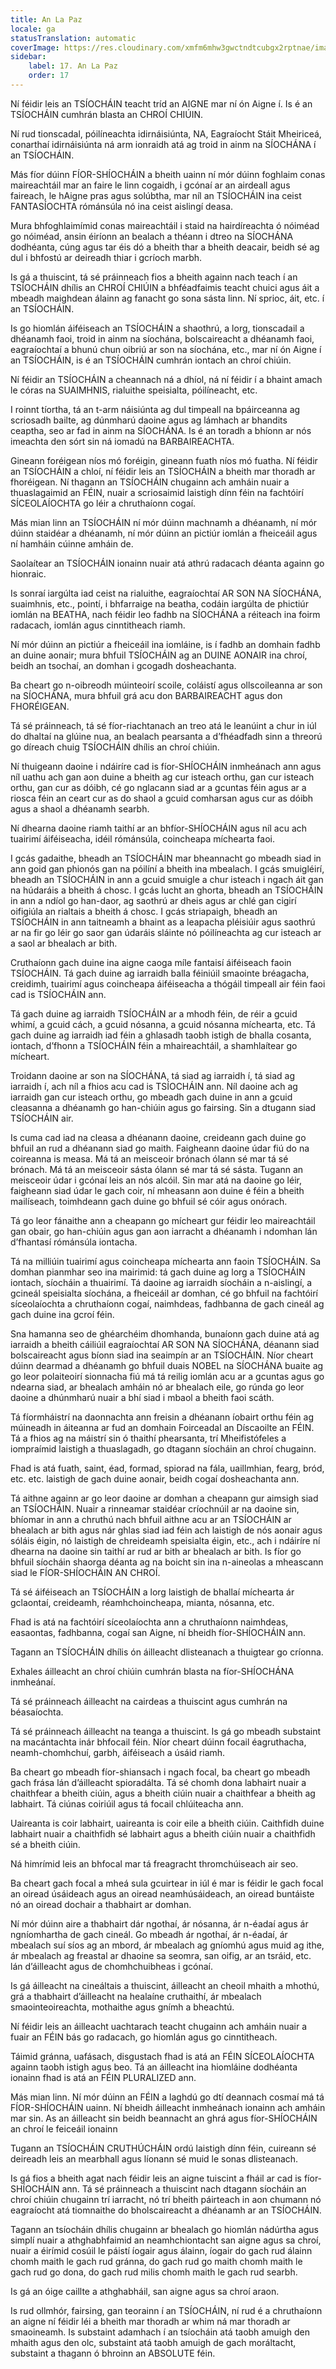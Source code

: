 ```yaml
---
title: An La Paz
locale: ga
statusTranslation: automatic
coverImage: https://res.cloudinary.com/xmfm6mhw3gwctndtcubgx2rptnae/image/upload/v1740337243/small_cover_educacion_fundamental_a051170f1c.webp
sidebar:
    label: 17. An La Paz
    order: 17
---
```

Ní féidir leis an TSÍOCHÁIN teacht tríd an AIGNE mar ní ón Aigne í. Is é an TSÍOCHÁIN cumhrán blasta an CHROÍ CHIÚIN.

Ní rud tionscadal, póilíneachta idirnáisiúnta, NA, Eagraíocht Stáit Mheiriceá, conarthaí idirnáisiúnta ná arm ionraidh atá ag troid in ainm na SÍOCHÁNA í an TSÍOCHÁIN.

Más fíor dúinn FÍOR-SHÍOCHÁIN a bheith uainn ní mór dúinn foghlaim conas maireachtáil mar an faire le linn cogaidh, i gcónaí ar an airdeall agus faireach, le hAigne pras agus solúbtha, mar níl an TSÍOCHÁIN ina ceist FANTASÍOCHTA rómánsúla nó ina ceist aislingí deasa.

Mura bhfoghlaimímid conas maireachtáil i staid na hairdíreachta ó nóiméad go nóiméad, ansin éiríonn an bealach a théann i dtreo na SÍOCHÁNA dodhéanta, cúng agus tar éis dó a bheith thar a bheith deacair, beidh sé ag dul i bhfostú ar deireadh thiar i gcríoch marbh.

Is gá a thuiscint, tá sé práinneach fios a bheith againn nach teach í an TSÍOCHÁIN dhílis an CHROÍ CHIÚIN a bhféadfaimis teacht chuici agus áit a mbeadh maighdean álainn ag fanacht go sona sásta linn. Ní sprioc, áit, etc. í an TSÍOCHÁIN.

Is go hiomlán áiféiseach an TSÍOCHÁIN a shaothrú, a lorg, tionscadail a dhéanamh faoi, troid in ainm na síochána, bolscaireacht a dhéanamh faoi, eagraíochtaí a bhunú chun oibriú ar son na síochána, etc., mar ní ón Aigne í an TSÍOCHÁIN, is é an TSÍOCHÁIN cumhrán iontach an chroí chiúin.

Ní féidir an TSÍOCHÁIN a cheannach ná a dhíol, ná ní féidir í a bhaint amach le córas na SUAIMHNIS, rialuithe speisialta, póilíneacht, etc.

I roinnt tíortha, tá an t-arm náisiúnta ag dul timpeall na bpáirceanna ag scriosadh bailte, ag dúnmharú daoine agus ag lámhach ar bhandits ceaptha, seo ar fad in ainm na SÍOCHÁNA. Is é an toradh a bhíonn ar nós imeachta den sórt sin ná iomadú na BARBAIREACHTA.

Gineann foréigean níos mó foréigin, gineann fuath níos mó fuatha. Ní féidir an TSÍOCHÁIN a chloí, ní féidir leis an TSÍOCHÁIN a bheith mar thoradh ar fhoréigean. Ní thagann an TSÍOCHÁIN chugainn ach amháin nuair a thuaslagaimid an FÉIN, nuair a scriosaimid laistigh dínn féin na fachtóirí SÍCEOLAÍOCHTA go léir a chruthaíonn cogaí.

Más mian linn an TSÍOCHÁIN ní mór dúinn machnamh a dhéanamh, ní mór dúinn staidéar a dhéanamh, ní mór dúinn an pictiúr iomlán a fheiceáil agus ní hamháin cúinne amháin de.

Saolaítear an TSÍOCHÁIN ionainn nuair atá athrú radacach déanta againn go hionraic.

Is sonraí iargúlta iad ceist na rialuithe, eagraíochtaí AR SON NA SÍOCHÁNA, suaimhnis, etc., pointí, i bhfarraige na beatha, codáin iargúlta de phictiúr iomlán na BEATHA, nach féidir leo fadhb na SÍOCHÁNA a réiteach ina foirm radacach, iomlán agus cinntitheach riamh.

Ní mór dúinn an pictiúr a fheiceáil ina iomláine, is í fadhb an domhain fadhb an duine aonair; mura bhfuil TSÍOCHÁIN ag an DUINE AONAIR ina chroí, beidh an tsochaí, an domhan i gcogadh dosheachanta.

Ba cheart go n-oibreodh múinteoirí scoile, coláistí agus ollscoileanna ar son na SÍOCHÁNA, mura bhfuil grá acu don BARBAIREACHT agus don FHORÉIGEAN.

Tá sé práinneach, tá sé fíor-riachtanach an treo atá le leanúint a chur in iúl do dhaltaí na glúine nua, an bealach pearsanta a d’fhéadfadh sinn a threorú go díreach chuig TSÍOCHÁIN dhílis an chroí chiúin.

Ní thuigeann daoine i ndáiríre cad is fíor-SHÍOCHÁIN inmheánach ann agus níl uathu ach gan aon duine a bheith ag cur isteach orthu, gan cur isteach orthu, gan cur as dóibh, cé go nglacann siad ar a gcuntas féin agus ar a riosca féin an ceart cur as do shaol a gcuid comharsan agus cur as dóibh agus a shaol a dhéanamh searbh.

Ní dhearna daoine riamh taithí ar an bhfíor-SHÍOCHÁIN agus níl acu ach tuairimí áiféiseacha, idéil rómánsúla, coincheapa míchearta faoi.

I gcás gadaithe, bheadh an TSÍOCHÁIN mar bheannacht go mbeadh siad in ann goid gan phionós gan na póilíní a bheith ina mbealach. I gcás smuigléirí, bheadh an TSÍOCHÁIN in ann a gcuid smuigle a chur isteach i ngach áit gan na húdaráis a bheith á chosc. I gcás lucht an ghorta, bheadh an TSÍOCHÁIN in ann a ndíol go han-daor, ag saothrú ar dheis agus ar chlé gan cigirí oifigiúla an rialtais a bheith á chosc. I gcás striapaigh, bheadh an TSÍOCHÁIN in ann taitneamh a bhaint as a leapacha pléisiúir agus saothrú ar na fir go léir go saor gan údaráis sláinte nó póilíneachta ag cur isteach ar a saol ar bhealach ar bith.

Cruthaíonn gach duine ina aigne caoga míle fantaisí áiféiseach faoin TSÍOCHÁIN. Tá gach duine ag iarraidh balla féiniúil smaointe bréagacha, creidimh, tuairimí agus coincheapa áiféiseacha a thógáil timpeall air féin faoi cad is TSÍOCHÁIN ann.

Tá gach duine ag iarraidh TSÍOCHÁIN ar a mhodh féin, de réir a gcuid whimí, a gcuid cách, a gcuid nósanna, a gcuid nósanna míchearta, etc. Tá gach duine ag iarraidh iad féin a ghlasadh taobh istigh de bhalla cosanta, iontach, d’fhonn a TSÍOCHÁIN féin a mhaireachtáil, a shamhlaítear go mícheart.

Troidann daoine ar son na SÍOCHÁNA, tá siad ag iarraidh í, tá siad ag iarraidh í, ach níl a fhios acu cad is TSÍOCHÁIN ann. Níl daoine ach ag iarraidh gan cur isteach orthu, go mbeadh gach duine in ann a gcuid cleasanna a dhéanamh go han-chiúin agus go fairsing. Sin a dtugann siad TSÍOCHÁIN air.

Is cuma cad iad na cleasa a dhéanann daoine, creideann gach duine go bhfuil an rud a dhéanann siad go maith. Faigheann daoine údar fiú do na coireanna is measa. Má tá an meisceoir brónach ólann sé mar tá sé brónach. Má tá an meisceoir sásta ólann sé mar tá sé sásta. Tugann an meisceoir údar i gcónaí leis an nós alcóil. Sin mar atá na daoine go léir, faigheann siad údar le gach coir, ní mheasann aon duine é féin a bheith mailíseach, toimhdeann gach duine go bhfuil sé cóir agus onórach.

Tá go leor fánaithe ann a cheapann go mícheart gur féidir leo maireachtáil gan obair, go han-chiúin agus gan aon iarracht a dhéanamh i ndomhan lán d’fhantasí rómánsúla iontacha.

Tá na milliúin tuairimí agus coincheapa míchearta ann faoin TSÍOCHÁIN. Sa domhan pianmhar seo ina mairimid: tá gach duine ag lorg a TSÍOCHÁIN iontach, síocháin a thuairimí. Tá daoine ag iarraidh síocháin a n-aislingí, a gcineál speisialta síochána, a fheiceáil ar domhan, cé go bhfuil na fachtóirí síceolaíochta a chruthaíonn cogaí, naimhdeas, fadhbanna de gach cineál ag gach duine ina gcroí féin.

Sna hamanna seo de ghéarchéim dhomhanda, bunaíonn gach duine atá ag iarraidh a bheith cáiliúil eagraíochtaí AR SON NA SÍOCHÁNA, déanann siad bolscaireacht agus bíonn siad ina seaimpín ar an TSÍOCHÁIN. Níor cheart dúinn dearmad a dhéanamh go bhfuil duais NOBEL na SÍOCHÁNA buaite ag go leor polaiteoirí sionnacha fiú má tá reilig iomlán acu ar a gcuntas agus go ndearna siad, ar bhealach amháin nó ar bhealach eile, go rúnda go leor daoine a dhúnmharú nuair a bhí siad i mbaol a bheith faoi scáth.

Tá fíormháistrí na daonnachta ann freisin a dhéanann íobairt orthu féin ag múineadh in áiteanna ar fud an domhain Foirceadal an Díscaoilte an FÉIN. Tá a fhios ag na máistrí sin ó thaithí phearsanta, trí Mheifistófeles a iompraímid laistigh a thuaslagadh, go dtagann síocháin an chroí chugainn.

Fhad is atá fuath, saint, éad, formad, spiorad na fála, uaillmhian, fearg, bród, etc. etc. laistigh de gach duine aonair, beidh cogaí dosheachanta ann.

Tá aithne againn ar go leor daoine ar domhan a cheapann gur aimsigh siad an TSÍOCHÁIN. Nuair a rinneamar staidéar críochnúil ar na daoine sin, bhíomar in ann a chruthú nach bhfuil aithne acu ar an TSÍOCHÁIN ar bhealach ar bith agus nár ghlas siad iad féin ach laistigh de nós aonair agus sóláis éigin, nó laistigh de chreideamh speisialta éigin, etc., ach i ndáiríre ní dhearna na daoine sin taithí ar rud ar bith ar bhealach ar bith. Is fíor go bhfuil síocháin shaorga déanta ag na boicht sin ina n-aineolas a mheascann siad le FÍOR-SHÍOCHÁIN AN CHROÍ.

Tá sé áiféiseach an TSÍOCHÁIN a lorg laistigh de bhallaí míchearta ár gclaontaí, creideamh, réamhchoincheapa, mianta, nósanna, etc.

Fhad is atá na fachtóirí síceolaíochta ann a chruthaíonn naimhdeas, easaontas, fadhbanna, cogaí san Aigne, ní bheidh fíor-SHÍOCHÁIN ann.

Tagann an TSÍOCHÁIN dhílis ón áilleacht dlisteanach a thuigtear go críonna.

Exhales áilleacht an chroí chiúin cumhrán blasta na fíor-SHÍOCHÁNA inmheánaí.

Tá sé práinneach áilleacht na cairdeas a thuiscint agus cumhrán na béasaíochta.

Tá sé práinneach áilleacht na teanga a thuiscint. Is gá go mbeadh substaint na macántachta inár bhfocail féin. Níor cheart dúinn focail éagruthacha, neamh-chomhchuí, garbh, áiféiseach a úsáid riamh.

Ba cheart go mbeadh fíor-shiansach i ngach focal, ba cheart go mbeadh gach frása lán d’áilleacht spioradálta. Tá sé chomh dona labhairt nuair a chaithfear a bheith ciúin, agus a bheith ciúin nuair a chaithfear a bheith ag labhairt. Tá ciúnas coiriúil agus tá focail chlúiteacha ann.

Uaireanta is coir labhairt, uaireanta is coir eile a bheith ciúin. Caithfidh duine labhairt nuair a chaithfidh sé labhairt agus a bheith ciúin nuair a chaithfidh sé a bheith ciúin.

Ná himrímid leis an bhfocal mar tá freagracht thromchúiseach air seo.

Ba cheart gach focal a mheá sula gcuirtear in iúl é mar is féidir le gach focal an oiread úsáideach agus an oiread neamhúsáideach, an oiread buntáiste nó an oiread dochair a thabhairt ar domhan.

Ní mór dúinn aire a thabhairt dár ngothaí, ár nósanna, ár n-éadaí agus ár ngníomhartha de gach cineál. Go mbeadh ár ngothaí, ár n-éadaí, ár mbealach suí síos ag an mbord, ár mbealach ag gníomhú agus muid ag ithe, ár mbealach ag freastal ar dhaoine sa seomra, san oifig, ar an tsráid, etc. lán d’áilleacht agus de chomhchuibheas i gcónaí.

Is gá áilleacht na cineáltais a thuiscint, áilleacht an cheoil mhaith a mhothú, grá a thabhairt d’áilleacht na healaíne cruthaithí, ár mbealach smaointeoireachta, mothaithe agus gnímh a bheachtú.

Ní féidir leis an áilleacht uachtarach teacht chugainn ach amháin nuair a fuair an FÉIN bás go radacach, go hiomlán agus go cinntitheach.

Táimid gránna, uafásach, disgustach fhad is atá an FÉIN SÍCEOLAÍOCHTA againn taobh istigh agus beo. Tá an áilleacht ina hiomláine dodhéanta ionainn fhad is atá an FÉIN PLURALIZED ann.

Más mian linn. Ní mór dúinn an FÉIN a laghdú go dtí deannach cosmaí má tá FÍOR-SHÍOCHÁIN uainn. Ní bheidh áilleacht inmheánach ionainn ach amháin mar sin. As an áilleacht sin beidh beannacht an ghrá agus fíor-SHÍOCHÁIN an chroí le feiceáil ionainn

Tugann an TSÍOCHÁIN CRUTHÚCHÁIN ordú laistigh dínn féin, cuireann sé deireadh leis an mearbhall agus líonann sé muid le sonas dlisteanach.

Is gá fios a bheith agat nach féidir leis an aigne tuiscint a fháil ar cad is fíor-SHÍOCHÁIN ann. Tá sé práinneach a thuiscint nach dtagann síocháin an chroí chiúin chugainn trí iarracht, nó trí bheith páirteach in aon chumann nó eagraíocht atá tiomnaithe do bholscaireacht a dhéanamh ar an TSÍOCHÁIN.

Tagann an tsíocháin dhílis chugainn ar bhealach go hiomlán nádúrtha agus simplí nuair a athghabhfaimid an neamhchiontacht san aigne agus sa chroí, nuair a éirímid cosúil le páistí íogair agus álainn, íogair do gach rud álainn chomh maith le gach rud gránna, do gach rud go maith chomh maith le gach rud go dona, do gach rud milis chomh maith le gach rud searbh.

Is gá an óige caillte a athghabháil, san aigne agus sa chroí araon.

Is rud ollmhór, fairsing, gan teorainn í an TSÍOCHÁIN, ní rud é a chruthaíonn an aigne ní féidir léi a bheith mar thoradh ar whim ná mar thoradh ar smaoineamh. Is substaint adamhach í an tsíocháin atá taobh amuigh den mhaith agus den olc, substaint atá taobh amuigh de gach moráltacht, substaint a thagann ó bhroinn an ABSOLUTE féin.

